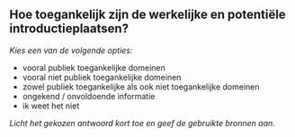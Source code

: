 

## Hoe toegankelijk zijn de werkelijke en potentiële introductieplaatsen?

*Kies een van de volgende opties:*

- vooral publiek toegankelijke domeinen
- vooral niet publiek toegankelijke domeinen
- zowel publiek toegankelijke als ook niet toegankelijke domeinen
- ongekend / onvoldoende informatie
- ik weet het niet

*Licht het gekozen antwoord kort toe en geef de gebruikte bronnen aan.*

&nbsp;


